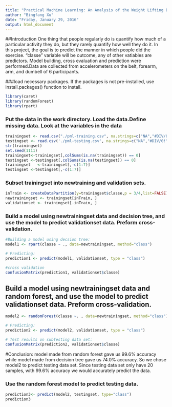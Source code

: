 ```yaml
---
title: "Practical Machine Learning: An Analysis of the Weight Lifting Exercises Dataset"
author: "Bingfang Xu"
date: "Friday, January 29, 2016"
output: html_document
---
```

##Introduction
One thing that people regularly do is quantify how much of a particular activity they do, but they rarely quantify how well they do it. In this project, the goal is to predict the manner in which people did the exercise. "classe" variable will be outcome, any of other vatiables are predictors. Model building, cross evaluation and prediction were performed.Data are collected from accelerometers on the belt, forearm, arm, and dumbell of 6 participants.

###load necessary packages. If the packages is not pre-installed, use install.packages() function to install.
```r
library(caret)
library(randomForest)
library(rpart)
```

### Put the data in the work directory. Load the data.Define missing data. Look at the variables in the data

```r
trainingset <- read.csv("./pml-training.csv", na.strings=c("NA","#DIV/0!", ""))
testingset <- read.csv('./pml-testing.csv', na.strings=c("NA","#DIV/0!", ""))
str(trainingset)
set.seed(1111)
trainingset<-trainingset[,colSums(is.na(trainingset)) == 0]
testingset <-testingset[,colSums(is.na(testingset)) == 0]
trainingset   <-trainingset[,-c(1:7)]
testingset <-testingset[,-c(1:7)]
```


### Subset trainingset into newtraining and validation sets.

```r
inTrain <- createDataPartition(y=trainingset$classe,p = 3/4,list=FALSE)
newtrainingset <- trainingset[inTrain, ]
validationset <- trainingset[-inTrain, ]
```

### Build a model using newtrainingset data and decision tree, and use the model to predict validationset data. Preform cross-validation.
```r
#Building a model using decsion tree:
model1 <- rpart(classe ~ ., data=newtrainingset, method="class")

# Predicting:
prediction1 <- predict(model1, validationset, type = "class")

#cross validation
confusionMatrix(prediction1, validationset$classe)
```

## Build a model using newtrainingset data and random forest, and use the model to predict validationset data. Preform cross-validation.
```r
model2 <- randomForest(classe ~. , data=newtrainingset, method="class")

# Predicting:
prediction2 <- predict(model2, validationset, type = "class")

# Test results on subTesting data set:
confusionMatrix(prediction2, validationset$classe)

```
#Conclusion: 
model made from random forest gave us 99.6% accuracy while model made from decision tree gave us 74.0% accuracy. So we chose model2 to predict testing data set. Since testing data set only have 20 samples, with 99.6% accuracy we would accurately predict the data.

### Use the random forest model to predict testing data. 
```r
prediction3<- predict(model2, testingset, type="class")
prediction3
```
